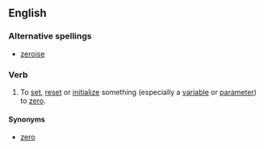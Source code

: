 ==English==

===Alternative spellings===
*[[zeroise]]

===Verb===
{{en-verb|zeroiz|ing}}

# {{nonstandard}} To [[set]], [[reset]] or [[initialize]] something (especially a [[variable]] or [[parameter]]) to [[zero]].

====Synonyms====
* [[zero]]